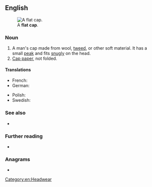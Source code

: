==English==
[[File:Flat-cap.jpg|thumb|right|A '''flat cap'''.]]

===Noun===
{{en-noun}}

# A man's cap made from wool, [[tweed]], or other soft material. It has a small [[peak]] and fits [[snugly]] on the head.
# [[cap paper|Cap paper]], not folded. <!--Webster 1913-->

====Translations====
{{trans-top|man's cap made from wool, tweed, or other soft material.}}
* French: {{t+|fr|casquette|f}}
* German: {{t+|de|Schiebermütze|f}}
{{trans-mid}}
* Polish: {{t+|pl|kaszkiet|m}}
* Swedish: {{t|sv|gubbkeps|c}}
{{trans-bottom}}

===See also===
* {{l|en|bunnet}}

===Further reading===
* {{pedia}}

===Anagrams===
* {{anagrams|en|a=aacflpt|cat flap|cat-flap|catflap}}

[[Category:en:Headwear]]